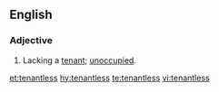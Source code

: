 ==English==
===Adjective===
{{en-adj}}
# Lacking a [[tenant]]; [[unoccupied]].

[[et:tenantless]]
[[hy:tenantless]]
[[te:tenantless]]
[[vi:tenantless]]